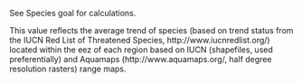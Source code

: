 See Species goal for calculations.

This value reflects the average trend of species (based on trend status from the IUCN Red List of Threatened Species, http://www.iucnredlist.org/) located within the eez of each region based on IUCN (shapefiles, used preferentially) and Aquamaps (http://www.aquamaps.org/, half degree resolution rasters) range maps.